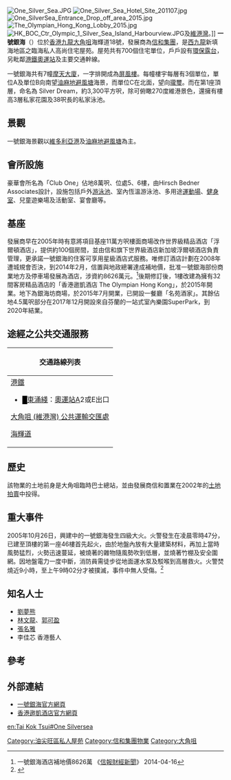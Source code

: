 {{expert-subject}}
[[File:One_Silver_Sea.JPG|thumb]]
[[File:One_Silver_Sea_Hotel_Site_201107.jpg|thumb]]
[[File:One_SilverSea_Entrance_Drop_off_area_2015.jpg|thumb]]
[[File:The_Olympian_Hong_Kong_Lobby_2015.jpg|thumb]]
[[File:HK_BOC_Ctr_Olympic_1_Silver_Sea_Island_Harbourview.JPG|thumb]]及[[維港灣|維港灣]]。]]
'''一號銀海'''（{{lang-en|'''One SilverSea'''}}）位於[[香港|香港]][[九龍|九龍]][[大角咀|大角咀]]海輝道18號，發展商為[[信和集團|信和集團]]，是[[西九龍|西九龍]]新填海地區之臨海私人高尚住宅屋苑。屋苑共有700個住宅單位，戶戶設有[[環保露台|環保露台]]，另毗鄰[[港鐵|港鐵]][[奧運站|奧運站]]及主要交通幹線。

一號銀海共有7幢[[摩天大廈|摩天大廈]]，一字排開成為[[屏風樓|屏風樓]]。每幢樓宇每層有3個單位，單位A及單位B向南望[[油麻地避風塘|油麻地避風塘]]海景，而單位C在北面，望向[[瓏璽|瓏璽]]。而在第1座頂層，命名為 Silver Dream，約3,300平方呎，除可俯瞰270度維港景色，還擁有樓高3層私家花園及38呎長的私家泳池。

== 景觀 ==
一號銀海景觀以[[維多利亞港|維多利亞港]]及[[油麻地避風塘|油麻地避風塘]]為主。

== 會所設施 ==
豪華會所名為「Club One」佔地8萬呎、位處5、6樓，由Hirsch Bedner Associates設計，設施包括戶外[[游泳池|游泳池]]、室內恆溫游泳池、多用途[[運動場|運動場]]、[[健身室|健身室]]、兒童遊樂場及活動室、宴會廳等。

==基座==
發展商早在2005年時有意將項目基座11萬方呎樓面商場改作世界級精品酒店「浮爾頓酒店」，提供約100個房間，並由信和旗下世界級酒店新加坡浮爾頓酒店負責管理，更承諾一號銀海的住客可享用星級酒店式服務。唯修訂酒店計劃在2008年遭城規會否決，到2014年2月，信置與地政總署達成補地價，批准一號銀海部份商業地方及停車場發展為酒店，涉資約8626萬元。<ref>一號銀海酒店補地價8626萬 《[[信報財經新聞|信報財經新聞]]》 2014-04-16</ref>後期修訂後，1樓改建為擁有32間客房精品酒店的「香港遨凱酒店 The Olympian Hong Kong」，於2015年開業。地下為銀海坊商場，於2015年7月開業，已開設一餐廳「名苑酒家」。其餘佔地4.5萬呎部分在2017年12月開設來自芬蘭的一站式室內樂園SuperPark，到2020年結業。

== 途經之公共交通服務 ==
{| class="mw-collapsible mw-collapsed wikitable" style="background:white; margin: 0 auto; width: auto;" 
! 交通路線列表
|-
|
;[[港鐵|港鐵]]
*<font color="{{東涌綫色彩}}">█</font>[[東涌綫|東涌綫]]：[[奧運站|奧運站]]A2或E出口
;[[大角咀_(維港灣)_公共運輸交匯處|大角咀 (維港灣) 公共運輸交匯處]]
{{九龍新界巴士簡單列表|13D|20|43C|87B|N20}}{{大嶼山巴士簡單列表|E21|E21C}}{{九龍專線小巴簡單列表|46|70|78|78A}}{{九龍居民巴士簡單列表|KR16|KR17|KR18|KR768}}
;[[海輝道|海輝道]]
{{九龍新界巴士簡單列表|13D|43C|87B|701|701S}}{{大嶼山巴士簡單列表|A21|E21|E21C|N23|NA21}}{{過海隧道巴士簡單列表|905A|914P|971}}{{九龍專線小巴簡單列表|70|78}}
{{九龍居民巴士簡單列表|KR16}}
|}

== 歷史 ==
該物業的土地前身是大角咀臨時巴士總站，並由發展商信和置業在2002年的[[土地|土地]][[拍賣|拍賣]]中投得。

== 重大事件 ==
2005年10月26日，興建中的一號銀海發生四級大火。火警發生在凌晨零時47分，已建至頂樓的第一座46樓首先起火，由於地盤內放有大量建築材料，再加上當時風勢猛烈，火勢迅速蔓延，被燒著的雜物隨風勢吹到低層，並燒著竹棚及安全圍網。因地盤電力一度中斷，消防員需徒步從地面運水泵及駁喉到高層救火。火警焚燒近9小時，至上午9時02分才被撲滅，事件中無人受傷。<ref>{{Cite web |url=http://hk.apple.nextmedia.com/news/art/20051027/5345579 |title=一號銀海四級火燒八小時 《[[蘋果日報|蘋果日報]]》 2005-10-27 |accessdate=2015-10-10 |archive-date=2016-03-05 |archive-url=https://web.archive.org/web/20160305012943/http://hk.apple.nextmedia.com/news/art/20051027/5345579 |dead-url=no }}</ref>

== 知名人士 ==
* [[劉夢熊|劉夢熊]]
* [[林文龍|林文龍]]、[[郭可盈|郭可盈]]
* [[張名雅|張名雅]]
*李佳芯 香港藝人

==參考==
{{reflist}}

== 外部連結 ==
*[https://web.archive.org/web/20070304080302/http://www.onesilversea.com.hk/ 一號銀海官方網頁]
*[http://www.theolympianhotel.com.hk/ 香港遨凱酒店官方網頁]{{Wayback|url=http://www.theolympianhotel.com.hk/ |date=20201001181007 }}


{{信和置業}}

[[Category:油尖旺區私人屋苑|Category:油尖旺區私人屋苑]]
[[Category:信和集團物業|Category:信和集團物業]]
[[Category:大角咀|Category:大角咀]]

[[en:Tai_Kok_Tsui#One_Silversea|en:Tai Kok Tsui#One Silversea]]